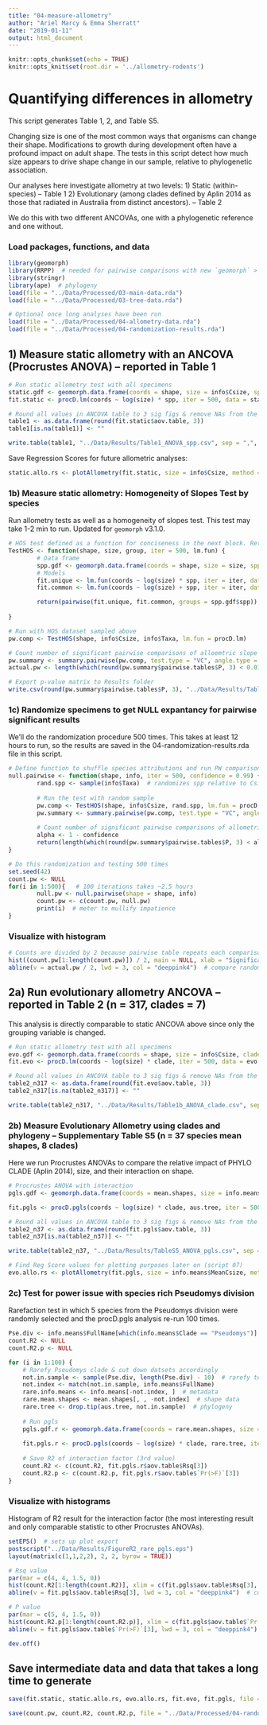 ```yaml
---
title: "04-measure-allometry"
author: "Ariel Marcy & Emma Sherratt"
date: "2019-01-11"
output: html_document
---
```


```r
knitr::opts_chunk$set(echo = TRUE)
knitr::opts_knit$set(root.dir = '../allometry-rodents')
```

# Quantifying differences in allometry
This script generates Table 1, 2, and Table S5.

Changing size is one of the most common ways that organisms can change their shape. Modifications to growth during development often have a profound impact on adult shape. The tests in this script detect how much size appears to drive shape change in our sample, relative to phylogenetic association.

Our analyses here investigate allometry at two levels:
1) Static (within-species) -- Table 1
2) Evolutionary (among clades defined by Aplin 2014 as those that radiated in Australia from distinct ancestors). -- Table 2

We do this with two different ANCOVAs, one with a phylogenetic reference and one without. 

### Load packages, functions, and data
```r
library(geomorph)
library(RRPP)  # needed for pairwise comparisons with new `geomorph` > 3.1.0
library(stringr)
library(ape)  # phylogeny
load(file = "../Data/Processed/03-main-data.rda")
load(file = "../Data/Processed/03-tree-data.rda")

# Optional once long analyses have been run
load(file = "../Data/Processed/04-allometry-data.rda")
load(file = "../Data/Processed/04-randomization-results.rda")  
```

## 1) Measure static allometry with an ANCOVA (Procrustes ANOVA) -- reported in Table 1
```r
# Run static allometry test with all specimens
static.gdf <- geomorph.data.frame(coords = shape, size = info$Csize, spp = info$Taxa)
fit.static <- procD.lm(coords ~ log(size) * spp, iter = 500, data = static.gdf, print.progress = FALSE)

# Round all values in ANCOVA table to 3 sig figs & remove NAs from the table
table1 <- as.data.frame(round(fit.static$aov.table, 3))
table1[is.na(table1)] <- ""

write.table(table1, "../Data/Results/Table1_ANOVA_spp.csv", sep = ",", col.names = NA)
```

Save Regression Scores for future allometric analyses:
```r
static.allo.rs <- plotAllometry(fit.static, size = info$Csize, method = "RegScore")  # Allometry data
```

### 1b) Measure static allometry: Homogeneity of Slopes Test by species
Run allometry tests as well as a homogeneity of slopes test. This test may take 1-2 min to run. Updated for `geomorph` v3.1.0. 
```r
# HOS test defined as a function for conciseness in the next block. Returns pairwise object from RRPP for Homogeneity of Slope comparisons
TestHOS <- function(shape, size, group, iter = 500, lm.fun) {
        # Data frame
        spp.gdf <- geomorph.data.frame(coords = shape, size = size, spp = group)
        # Models
        fit.unique <- lm.fun(coords ~ log(size) * spp, iter = iter, data = spp.gdf, RRPP = FALSE)  # unique allometries by spp
        fit.common <- lm.fun(coords ~ log(size) + spp, iter = iter, data = spp.gdf, RRPP = FALSE)  # common allometries across spp (NULL HYPOTHESIS)

        return(pairwise(fit.unique, fit.common, groups = spp.gdf$spp))
        
}

# Run with HOS dataset sampled above
pw.comp <- TestHOS(shape, info$Csize, info$Taxa, lm.fun = procD.lm) 

# Count number of significant pairwise comparisons of alloemtric slope
pw.summary <- summary.pairwise(pw.comp, test.type = "VC", angle.type = "deg", confidence = 0.99)  
actual.pw <- length(which(round(pw.summary$pairwise.tables$P, 3) < 0.01))

# Export p-value matrix to Results folder
write.csv(round(pw.summary$pairwise.tables$P, 3), "../Data/Results/TableA4_HOS.csv")
```

### 1c) Randomize specimens to get NULL expantancy for pairwise significant results
We'll do the randomization procedure 500 times. This takes at least 12 hours to run, so the results are saved in the 04-randomization-results.rda file in this script.
```r
# Define function to shuffle species attributions and run PW comparisons
null.pairwise <- function(shape, info, iter = 500, confidence = 0.99) {
        rand.spp <- sample(info$Taxa)  # randomizes spp relative to Csize
        
        # Run the test with random sample
        pw.comp <- TestHOS(shape, info$Csize, rand.spp, lm.fun = procD.lm)
        pw.summary <- summary.pairwise(pw.comp, test.type = "VC", angle.type = "deg", confidence = confidence, show.vectors = FALSE)
        
        # Count number of significant pairwise comparisons of allometric slope
        alpha <- 1 - confidence
        return(length(which(round(pw.summary$pairwise.tables$P, 3) < alpha)))
}

# Do this randomization and testing 500 times
set.seed(42)
count.pw <- NULL
for(i in 1:500){   # 100 iterations takes ~2.5 hours
        null.pw <- null.pairwise(shape = shape, info)
        count.pw <- c(count.pw, null.pw)
        print(i)  # meter to mullify impatience
}
```

### Visualize with histogram
```r
# Counts are divided by 2 because pairwise table repeats each comparison
hist((count.pw[1:length(count.pw)]) / 2, main = NULL, xlab = "Significant pairwise comparisons (alpha < 0.01)")
abline(v = actual.pw / 2, lwd = 3, col = "deeppink4")  # compare random to real result above; pink for Vera
```

## 2a) Run evolutionary allometry ANCOVA -- reported in Table 2 (n = 317, clades = 7)
This analysis is directly comparable to static ANCOVA above since only the grouping variable is changed.
```r
# Run static allometry test with all specimens
evo.gdf <- geomorph.data.frame(coords = shape, size = info$Csize, clade = info$Clade)
fit.evo <- procD.lm(coords ~ log(size) * clade, iter = 500, data = evo.gdf, print.progress = FALSE)

# Round all values in ANCOVA table to 3 sig figs & remove NAs from the table
table2_n317 <- as.data.frame(round(fit.evo$aov.table, 3))
table2_n317[is.na(table2_n317)] <- ""

write.table(table2_n317, "../Data/Results/Table1b_ANOVA_clade.csv", sep = ",", col.names = NA)
```

### 2b) Measure Evolutionary Allometry using clades and phylogeny -- Supplementary Table S5 (n = 37 species mean shapes, 8 clades)
Here we run Procrustes ANOVAs to compare the relative impact of PHYLO CLADE (Aplin 2014), size, and their interaction on shape.
```r
# Procrustes ANOVA with interaction
pgls.gdf <- geomorph.data.frame(coords = mean.shapes, size = info.means$MeanCsize, clade = info.means$Clade)

fit.pgls <- procD.pgls(coords ~ log(size) * clade, aus.tree, iter = 500, data = pgls.gdf, print.progress = FALSE)

# Round all values in ANCOVA table to 3 sig figs & remove NAs from the table
table2_n37 <- as.data.frame(round(fit.pgls$aov.table, 3))
table2_n37[is.na(table2_n37)] <- ""

write.table(table2_n37, "../Data/Results/TableS5_ANOVA_pgls.csv", sep = ",", col.names = NA)

# Find Reg Score values for plotting purposes later on (script 07)
evo.allo.rs <- plotAllometry(fit.pgls, size = info.means$MeanCsize, method = "RegScore")
```

### 2c) Test for power issue with species rich Pseudomys division
Rarefaction test in which 5 species from the Pseudomys division were randomly selected and the procD.pgls analysis re-run 100 times. 
```r
Pse.div <- info.means$FullName[which(info.means$Clade == "Pseudomys")]
count.R2 <- NULL
count.R2.p <- NULL

for (i in 1:100) {
    # Rarefy Pseudomys clade & cut down datsets accordingly
    not.in.sample <- sample(Pse.div, length(Pse.div) - 10)  # rarefy to 10 spp
    not.index <- match(not.in.sample, info.means$FullName)
    rare.info.means <- info.means[-not.index, ]  # metadata
    rare.mean.shapes <- mean.shapes[, , -not.index]  # shape data
    rare.tree <- drop.tip(aus.tree, not.in.sample)  # phylogeny
    
    # Run pgls 
    pgls.gdf.r <- geomorph.data.frame(coords = rare.mean.shapes, size = rare.info.means$MeanCsize, clade = rare.info.means$Clade)
    
    fit.pgls.r <- procD.pgls(coords ~ log(size) * clade, rare.tree, iter = 500, data = pgls.gdf.r, print.progress = FALSE)
    
    # Save R2 of interaction factor (3rd value)
    count.R2 <- c(count.R2, fit.pgls.r$aov.table$Rsq[3])
    count.R2.p <- c(count.R2.p, fit.pgls.r$aov.table$`Pr(>F)`[3])
}
```

### Visualize with histograms
Histogram of R2 result for the interaction factor (the most interesting result and only comparable statistic to other Procrustes ANOVAs). 
```r
setEPS()  # sets up plot export
postscript("../Data/Results/FigureR2_rare_pgls.eps")
layout(matrix(c(1,1,2,2), 2, 2, byrow = TRUE))

# Rsq value
par(mar = c(4, 4, 1.5, 0))
hist(count.R2[1:length(count.R2)], xlim = c(fit.pgls$aov.table$Rsq[3], range(count.R2)[2] + 0.01), main = NULL, xlab = "Interaction of size and clade Rsq value")
abline(v = fit.pgls$aov.table$Rsq[3], lwd = 3, col = "deeppink4")  # compare rarified results to actual result above

# P value
par(mar = c(5, 4, 1.5, 0))
hist(count.R2.p[1:length(count.R2.p)], xlim = c(fit.pgls$aov.table$`Pr(>F)`[3], range(count.R2.p)[2] + 0.01), main = NULL, xlab = "Interaction of size and clade p value")
abline(v = fit.pgls$aov.table$`Pr(>F)`[3], lwd = 3, col = "deeppink4")  # compare rarified results to actual result above

dev.off()
```

## Save intermediate data and data that takes a long time to generate
```r
save(fit.static, static.allo.rs, evo.allo.rs, fit.evo, fit.pgls, file = "../Data/Processed/04-allometry-data.rda")  # allometric data needed for plotting in script 08

save(count.pw, count.R2, count.R2.p, file = "../Data/Processed/04-randomization-results.rda")  # data saved from procedures that take a long time to run, namely the null hypothesis test for pairwise static allometric slope comparisons
```
